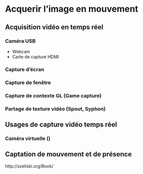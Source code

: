 # Acquerir l'image en mouvement {#acquerir}

## Acquisition vidéo en temps réel {#acquerir_captation}

### Caméra USB 
* Webcam
* Carte de capture HDMI

### Capture d'écran
### Capture de fenêtre 
### Capture de contexte GL (Game capture)
### Partage de texture vidéo  (Spout, Syphon)


## Usages de capture vidéo temps réel  



### Caméra virtuelle () 



## Captation de mouvement et de présence


http://szeliski.org/Book/
